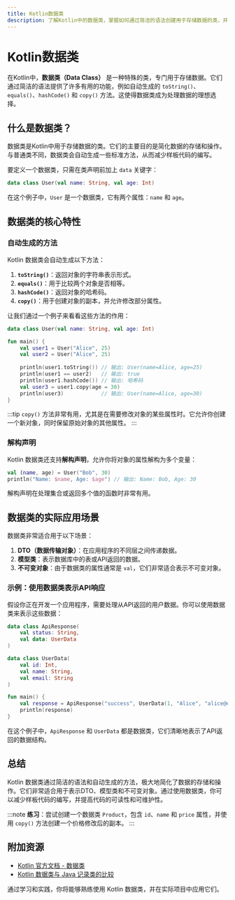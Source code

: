 ```yaml
---
title: Kotlin数据类
description: 了解Kotlin中的数据类，掌握如何通过简洁的语法创建用于存储数据的类，并探索其核心特性和实际应用场景。
---
```


# Kotlin数据类

在Kotlin中，**数据类（Data Class）** 是一种特殊的类，专门用于存储数据。它们通过简洁的语法提供了许多有用的功能，例如自动生成的 `toString()`、`equals()`、`hashCode()` 和 `copy()` 方法。这使得数据类成为处理数据的理想选择。

## 什么是数据类？

数据类是Kotlin中用于存储数据的类。它们的主要目的是简化数据的存储和操作。与普通类不同，数据类会自动生成一些标准方法，从而减少样板代码的编写。

要定义一个数据类，只需在类声明前加上 `data` 关键字：

```kotlin
data class User(val name: String, val age: Int)
```

在这个例子中，`User` 是一个数据类，它有两个属性：`name` 和 `age`。

## 数据类的核心特性

### 自动生成的方法

Kotlin 数据类会自动生成以下方法：

1. **`toString()`**：返回对象的字符串表示形式。
2. **`equals()`**：用于比较两个对象是否相等。
3. **`hashCode()`**：返回对象的哈希码。
4. **`copy()`**：用于创建对象的副本，并允许修改部分属性。

让我们通过一个例子来看看这些方法的作用：

```kotlin
data class User(val name: String, val age: Int)

fun main() {
    val user1 = User("Alice", 25)
    val user2 = User("Alice", 25)
    
    println(user1.toString()) // 输出: User(name=Alice, age=25)
    println(user1 == user2)   // 输出: true
    println(user1.hashCode()) // 输出: 哈希码
    val user3 = user1.copy(age = 30)
    println(user3)            // 输出: User(name=Alice, age=30)
}
```

:::tip
`copy()` 方法非常有用，尤其是在需要修改对象的某些属性时。它允许你创建一个新对象，同时保留原始对象的其他属性。
:::

### 解构声明

Kotlin 数据类还支持**解构声明**，允许你将对象的属性解构为多个变量：

```kotlin
val (name, age) = User("Bob", 30)
println("Name: $name, Age: $age") // 输出: Name: Bob, Age: 30
```

解构声明在处理集合或返回多个值的函数时非常有用。

## 数据类的实际应用场景

数据类非常适合用于以下场景：

1. **DTO（数据传输对象）**：在应用程序的不同层之间传递数据。
2. **模型类**：表示数据库中的表或API返回的数据。
3. **不可变对象**：由于数据类的属性通常是 `val`，它们非常适合表示不可变对象。

### 示例：使用数据类表示API响应

假设你正在开发一个应用程序，需要处理从API返回的用户数据。你可以使用数据类来表示这些数据：

```kotlin
data class ApiResponse(
    val status: String,
    val data: UserData
)

data class UserData(
    val id: Int,
    val name: String,
    val email: String
)

fun main() {
    val response = ApiResponse("success", UserData(1, "Alice", "alice@example.com"))
    println(response)
}
```

在这个例子中，`ApiResponse` 和 `UserData` 都是数据类，它们清晰地表示了API返回的数据结构。

## 总结

Kotlin 数据类通过简洁的语法和自动生成的方法，极大地简化了数据的存储和操作。它们非常适合用于表示DTO、模型类和不可变对象。通过使用数据类，你可以减少样板代码的编写，并提高代码的可读性和可维护性。

:::note
**练习**：尝试创建一个数据类 `Product`，包含 `id`、`name` 和 `price` 属性，并使用 `copy()` 方法创建一个价格修改后的副本。
:::

## 附加资源

- [Kotlin 官方文档 - 数据类](https://kotlinlang.org/docs/data-classes.html)
- [Kotlin 数据类与 Java 记录类的比较](https://kotlinlang.org/docs/java-interop.html#data-classes)

通过学习和实践，你将能够熟练使用 Kotlin 数据类，并在实际项目中应用它们。